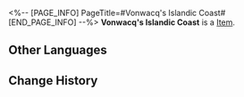 <%-- [PAGE_INFO]
PageTitle=#Vonwacq's Islandic Coast#
[END_PAGE_INFO] --%>
{{Item Infobox
|id          = 63086
|image       = Item Vonwacq's Islandic Coast.png
|type        = 
|invCategory = Relics
|rarity      = 5
|effect      = 
|description = On the coastline of Wacq Island, tidal waves rose and fell... This landscape remained the same for millennia and witnessed the rise and fall of civilizations just like those changing tides.
|source1     = [[Simulated Universe: World 4 - Immersion Device Redemption]]
}}
'''Vonwacq's Islandic Coast''' is a [[Item]].

==Other Languages==
{{Other Languages
|en   = Vonwacq's Islandic Coast
|zhs  = 翁瓦克的环岛海岸
|zht  = 翁瓦克的環島海岸
|ja   = ウェンワークの島巡り海岸
|ko   = 바커 공의 섬 둘레 해안
|es   = Costa insular de Vonwacq
|fr   = Côte insulaire de Vonwacq
|ru   = Островное побережье Вонвака
|th   = Vonwacq's Islandic Coast
|vi   = Bờ Biển Quanh Đảo Vonwacq
|de   = Vonwacqs Inselküste
|id   = Vonwacq's Islandic Coast
|pt   = Costa da Ilha de Vonwacq
}}

==Change History==
{{Change History|2.0}}